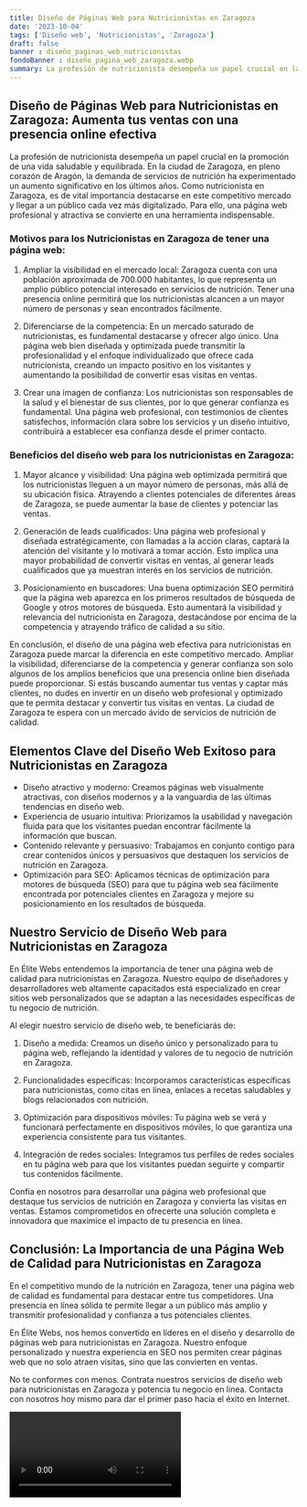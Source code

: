 ```yaml
---
title: Diseño de Páginas Web para Nutricionistas en Zaragoza
date: '2023-10-04'
tags: ['Diseño web', 'Nutricionistas', 'Zaragoza']
draft: false
banner : diseño_paginas_web_nutricionistas
fondoBanner : diseño_pagina_web_zaragoza.webp
summary: La profesión de nutricionista desempeña un papel crucial en la promoción de una vida saludable y equilibrada. En la ciudad de Zaragoza, en pleno corazón de Aragón, la demanda de servicios de nutrición ha experimentado un aumento significativo en los últimos años. Como nutricionista en Zaragoza, es de vital importancia destacarse en este competitivo mercado y llegar a un público cada vez más digitalizado. Para ello, una página web profesional y atractiva se convierte en una herramienta indispensable.
---
```


## Diseño de Páginas Web para Nutricionistas en Zaragoza: Aumenta tus ventas con una presencia online efectiva

La profesión de nutricionista desempeña un papel crucial en la promoción de una vida saludable y equilibrada. En la ciudad de Zaragoza, en pleno corazón de Aragón, la demanda de servicios de nutrición ha experimentado un aumento significativo en los últimos años. Como nutricionista en Zaragoza, es de vital importancia destacarse en este competitivo mercado y llegar a un público cada vez más digitalizado. Para ello, una página web profesional y atractiva se convierte en una herramienta indispensable.

### Motivos para los Nutricionistas en Zaragoza de tener una página web:

1. Ampliar la visibilidad en el mercado local: Zaragoza cuenta con una población aproximada de 700.000 habitantes, lo que representa un amplio público potencial interesado en servicios de nutrición. Tener una presencia online permitirá que los nutricionistas alcancen a un mayor número de personas y sean encontrados fácilmente.

2. Diferenciarse de la competencia: En un mercado saturado de nutricionistas, es fundamental destacarse y ofrecer algo único. Una página web bien diseñada y optimizada puede transmitir la profesionalidad y el enfoque individualizado que ofrece cada nutricionista, creando un impacto positivo en los visitantes y aumentando la posibilidad de convertir esas visitas en ventas.

3. Crear una imagen de confianza: Los nutricionistas son responsables de la salud y el bienestar de sus clientes, por lo que generar confianza es fundamental. Una página web profesional, con testimonios de clientes satisfechos, información clara sobre los servicios y un diseño intuitivo, contribuirá a establecer esa confianza desde el primer contacto.

### Beneficios del diseño web para los nutricionistas en Zaragoza:

1. Mayor alcance y visibilidad: Una página web optimizada permitirá que los nutricionistas lleguen a un mayor número de personas, más allá de su ubicación física. Atrayendo a clientes potenciales de diferentes áreas de Zaragoza, se puede aumentar la base de clientes y potenciar las ventas.

2. Generación de leads cualificados: Una página web profesional y diseñada estratégicamente, con llamadas a la acción claras, captará la atención del visitante y lo motivará a tomar acción. Esto implica una mayor probabilidad de convertir visitas en ventas, al generar leads cualificados que ya muestran interés en los servicios de nutrición.

3. Posicionamiento en buscadores: Una buena optimización SEO permitirá que la página web aparezca en los primeros resultados de búsqueda de Google y otros motores de búsqueda. Esto aumentará la visibilidad y relevancia del nutricionista en Zaragoza, destacándose por encima de la competencia y atrayendo tráfico de calidad a su sitio.

En conclusión, el diseño de una página web efectiva para nutricionistas en Zaragoza puede marcar la diferencia en este competitivo mercado. Ampliar la visibilidad, diferenciarse de la competencia y generar confianza son solo algunos de los amplios beneficios que una presencia online bien diseñada puede proporcionar. Si estás buscando aumentar tus ventas y captar más clientes, no dudes en invertir en un diseño web profesional y optimizado que te permita destacar y convertir tus visitas en ventas. La ciudad de Zaragoza te espera con un mercado ávido de servicios de nutrición de calidad.

<GifSeo />

<Cta />

## Elementos Clave del Diseño Web Exitoso para Nutricionistas en Zaragoza

- Diseño atractivo y moderno: Creamos páginas web visualmente atractivas, con diseños modernos y a la vanguardia de las últimas tendencias en diseño web.
- Experiencia de usuario intuitiva: Priorizamos la usabilidad y navegación fluida para que los visitantes puedan encontrar fácilmente la información que buscan.
- Contenido relevante y persuasivo: Trabajamos en conjunto contigo para crear contenidos únicos y persuasivos que destaquen los servicios de nutrición en Zaragoza.
- Optimización para SEO: Aplicamos técnicas de optimización para motores de búsqueda (SEO) para que tu página web sea fácilmente encontrada por potenciales clientes en Zaragoza y mejore su posicionamiento en los resultados de búsqueda.

## Nuestro Servicio de Diseño Web para Nutricionistas en Zaragoza

En Élite Webs entendemos la importancia de tener una página web de calidad para nutricionistas en Zaragoza. Nuestro equipo de diseñadores y desarrolladores web altamente capacitados está especializado en crear sitios web personalizados que se adaptan a las necesidades específicas de tu negocio de nutrición.

Al elegir nuestro servicio de diseño web, te beneficiarás de:

1. Diseño a medida: Creamos un diseño único y personalizado para tu página web, reflejando la identidad y valores de tu negocio de nutrición en Zaragoza.

2. Funcionalidades específicas: Incorporamos características específicas para nutricionistas, como citas en línea, enlaces a recetas saludables y blogs relacionados con nutrición.

3. Optimización para dispositivos móviles: Tu página web se verá y funcionará perfectamente en dispositivos móviles, lo que garantiza una experiencia consistente para tus visitantes.

4. Integración de redes sociales: Integramos tus perfiles de redes sociales en tu página web para que los visitantes puedan seguirte y compartir tus contenidos fácilmente.

Confía en nosotros para desarrollar una página web profesional que destaque tus servicios de nutrición en Zaragoza y convierta las visitas en ventas. Estamos comprometidos en ofrecerte una solución completa e innovadora que maximice el impacto de tu presencia en línea.

## Conclusión: La Importancia de una Página Web de Calidad para Nutricionistas en Zaragoza

En el competitivo mundo de la nutrición en Zaragoza, tener una página web de calidad es fundamental para destacar entre tus competidores. Una presencia en línea sólida te permite llegar a un público más amplio y transmitir profesionalidad y confianza a tus potenciales clientes.

En Élite Webs, nos hemos convertido en líderes en el diseño y desarrollo de páginas web para nutricionistas en Zaragoza. Nuestro enfoque personalizado y nuestra experiencia en SEO nos permiten crear páginas web que no solo atraen visitas, sino que las convierten en ventas.

No te conformes con menos. Contrata nuestros servicios de diseño web para nutricionistas en Zaragoza y potencia tu negocio en línea. Contacta con nosotros hoy mismo para dar el primer paso hacia el éxito en Internet.

<Video />

<CtaBot job='Nutricionistas' city='Zaragoza'/>

<Gmaps query='Zaragoza+españa+maps' />